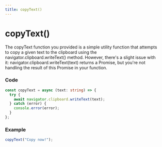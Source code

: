 ```yaml
---
title: copyText()
---
```


# copyText()

The copyText function you provided is a simple utility function that attempts to copy a given text to the clipboard using the navigator.clipboard.writeText() method. However, there's a slight issue with it: navigator.clipboard.writeText(text) returns a Promise, but you're not handling the result of this Promise in your function.

### Code

```ts title="copyText.ts"
const copyText = async (text: string) => {
  try {
    await navigator.clipboard.writeText(text);
  } catch (error) {
    console.error(error);
  }
};
```

### Example

```jsx
copyText("Copy now!");
```
